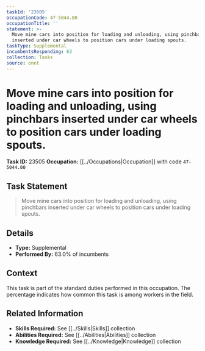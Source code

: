 ```yaml
---
taskId: '23505'
occupationCode: 47-5044.00
occupationTitle: ''
statement: >-
  Move mine cars into position for loading and unloading, using pinchbars
  inserted under car wheels to position cars under loading spouts.
taskType: Supplemental
incumbentsResponding: 63
collection: Tasks
source: onet
---
```

# Move mine cars into position for loading and unloading, using pinchbars inserted under car wheels to position cars under loading spouts.

**Task ID:** 23505
**Occupation:** [[../Occupations|Occupation]] with code `47-5044.00`

## Task Statement

> Move mine cars into position for loading and unloading, using pinchbars inserted under car wheels to position cars under loading spouts.

## Details

- **Type:** Supplemental
- **Performed By:** 63.0% of incumbents

## Context

This task is part of the standard duties performed in this occupation. The percentage indicates how common this task is among workers in the field.

## Related Information

- **Skills Required:** See [[../Skills|Skills]] collection
- **Abilities Required:** See [[../Abilities|Abilities]] collection
- **Knowledge Required:** See [[../Knowledge|Knowledge]] collection
